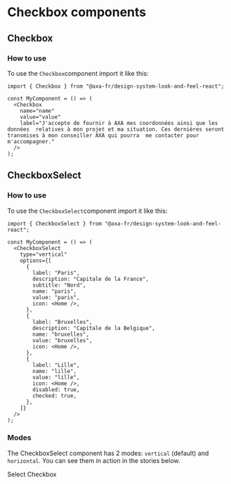 
<Meta of={CheckboxStories} />

# Checkbox components

## Checkbox

### How to use

To use the `Checkbox`component import it like this:

```tsx
import { Checkbox } from "@axa-fr/design-system-look-and-feel-react";

const MyComponent = () => (
  <Checkbox
    name="name"
    value="value"
    label="J'accepte de fournir à AXA mes coordonnées ainsi que les données  relatives à mon projet et ma situation. Ces dernières seront transmises à mon conseiller AXA qui pourra  me contacter pour m'accompagner."
  />
);
```

<Canvas of={CheckboxStories.CheckboxStory} />
<Controls of={CheckboxStories.CheckboxStory} />

## CheckboxSelect

### How to use

To use the `CheckboxSelect`component import it like this:

```tsx
import { CheckboxSelect } from "@axa-fr/design-system-look-and-feel-react";

const MyComponent = () => (
  <CheckboxSelect
    type="vertical"
    options={[
      {
        label: "Paris",
        description: "Capitale de la France",
        subtitle: "Nord",
        name: "paris",
        value: "paris",
        icon: <Home />,
      },
      {
        label: "Bruxelles",
        description: "Capitale de la Belgique",
        name: "bruxelles",
        value: "bruxelles",
        icon: <Home />,
      },
      {
        label: "Lille",
        name: "lille",
        value: "lille",
        icon: <Home />,
        disabled: true,
        checked: true,
      },
    ]}
  />
);
```

### Modes

The CheckboxSelect component has 2 modes: `vertical` (default) and `horizontal`.
You can see them in action in the stories below.

Select Checkbox

<Canvas of={CheckboxSelectStories.CheckboxSelectStory} />
<Controls of={CheckboxSelectStories.CheckboxSelectStory} />
